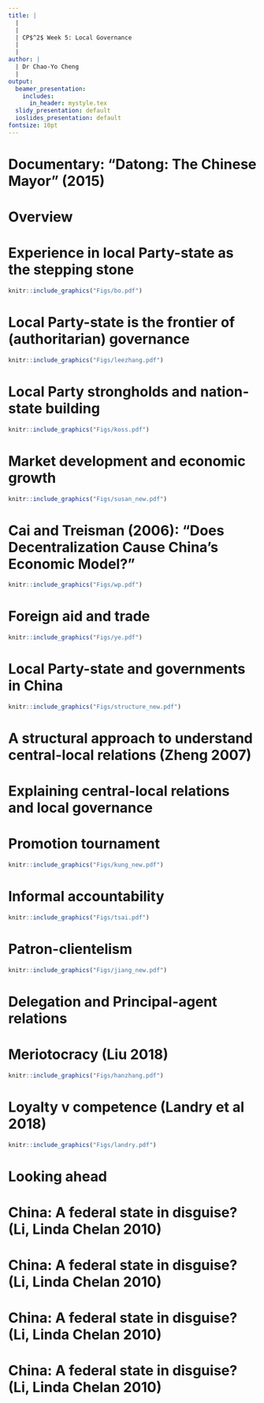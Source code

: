 ```yaml
---
title: |
  | 
  |
  | CP$^2$ Week 5: Local Governance
  |
  |
author: |
  | Dr Chao-Yo Cheng
  |
output:
  beamer_presentation:
    includes:
      in_header: mystyle.tex
  slidy_presentation: default
  ioslides_presentation: default
fontsize: 10pt
---
```


# Documentary: "Datong: The Chinese Mayor" (2015)

\vspace{0.2cm}
\begincols
  \begincol{.4\textwidth}
    \begin{figure}
    \centering
    \includegraphics[scale=0.26]{Figs/datong_new}
    \end{figure}
  \endcol
  \begincol{.5\textwidth}
  \begin{itemize}
  \small
    \item Directed by Zhou Hao, a former journalist at Southern Weekly
    \vspace{0.4cm}
    \item Won the Best Documentary Prize at Golden Horse Film Festival, among others
    \vspace{0.4cm}
    \item Documented the early years of Geng Yanbo, the mayor of Taiyuan in the province of Shanxi
    \vspace{0.4cm}
    \item What was he trying to achieve in this documentary? What has happened to Mayor Geng since then?
  \end{itemize}
  \endcol
\endcols

# Overview

\begin{itemize}
\small
  \item Why local governments?
  \begin{itemize}
    \item Political selection
    \item Authoritarian governance
    \item Nation-state building
    \item Market development, foreign aid/investment and trade
  \end{itemize}
  \vspace{0.1cm}
  \item Local Chinese Party-state: An overview
  \vspace{0.1cm}
  \item Explaining central-local relations and local governance
  \begin{itemize}
    \item Clientelism
    \item Promotion tournament
    \item Informal accountability 
    \item Politics of delegation and principal-agent relations
  \end{itemize}
  \vspace{0.1cm}
  \item Looking ahead: Challenges and opportunities
\end{itemize}

# Experience in local Party-state as the stepping stone

```r
knitr::include_graphics("Figs/bo.pdf")
```

# Local Party-state is the frontier of (authoritarian) governance

```r
knitr::include_graphics("Figs/leezhang.pdf")
```

# Local Party strongholds and nation-state building

```r
knitr::include_graphics("Figs/koss.pdf")
```
\vspace{0.1cm}
\begin{center}
\small
Contrasting with conventional notions that authoritarian regime parties serve to contain elite conflict and manipulate electoral-legislative processes, this book presents the case of China and shows that \textbf{rank and-file members of the Communist Party allow the state to penetrate local communities. Subnational comparative analysis demonstrates that in 'red areas' with high party saturation, the state is most effectively enforcing policy and collecting taxes}.
\end{center}

# Market development and economic growth

\vspace{0.2cm}
```r
knitr::include_graphics("Figs/susan_new.pdf")
```
\vspace{0.1cm}
\begin{center}
\small
"In the past decade, China was able to carry out economic reform without political reform, while the Soviet Union attempted the opposite strategy. ... Susan Shirk shows that Chinese communist political institutions are more flexible and less centralized than their Soviet counterparts were."
\end{center}

# Cai and Treisman (2006): "Does Decentralization Cause China's Economic Model?"

```r
knitr::include_graphics("Figs/wp.pdf")
```
\vspace{0.1cm}
\begin{itemize}
\small
  \item China's economy consisted of parallel, diversified provincial economies before the reform
  \item Decentralization encouraged local reform experiments that allowed new ideas to percolate up from the grassroots and created political checks on central authorities
  \item Fiscal decentralization gave local officials strong incentives to stimulate economic growth
\end{itemize}

# Foreign aid and trade

```r
knitr::include_graphics("Figs/ye.pdf")
```
\vspace{0.2cm}
\begin{center}
\small
V[O]n the one hand, bureaucratic practices have largely shaped the central guidelines, and on the other hand, \textbf{subnational and state capital have reinterpreted and implemented the strategy on commercial terms and market imperatives}. In short, while the autocratic leader announced the BRI based on nationalist and strategic mobilization, it is the functional bureaucracies and commercial actors’ market needs that shape its implementation and outcomes."
\end{center}

# Local Party-state and governments in China

\vspace{0.4cm}
```r
knitr::include_graphics("Figs/structure_new.pdf")
```
\vspace{0.1cm}
\begin{center}
\tiny
Source: Ministry of Land, Infrastructure, Transport and Tourism (MLITT), Japan
\end{center}

# A structural approach to understand central-local relations (Zheng 2007)

\begin{itemize}
  \item \textbf{Totalitarian model}: Provincial and local governments have no agency at all and only carries out central policies; decentralization is at the will of the central government
  \vspace{0.3cm} 
  \item \textbf{Pluralist model}: Provincial and local governments pursue their interests and act like interest group in China to lobby and influence the central government
  \vspace{0.3cm}
  \item \textbf{Cellular model}: The central government, when interacting with provincial and local governments, do now follow a formal organizational formula, as complicated bargaining dynamics exist both between the central government and local governments and among local governments
\end{itemize}

# Explaining central-local relations and local governance

\begin{itemize}
  \item Promotion tournament (e.g., Kung 2014)
  \vspace{0.4cm}
  \item Informal accountability (e.g., Tsai 2007)
  \vspace{0.4cm}
  \item Patron-clientelism (e.g., Jiang 2019)
  \vspace{0.4cm}
  \item Principal-agent relations
\end{itemize}

# Promotion tournament

```r
knitr::include_graphics("Figs/kung_new.pdf")
```

# Informal accountability

\vspace{0.1cm}
```r
knitr::include_graphics("Figs/tsai.pdf")
```

# Patron-clientelism

```r
knitr::include_graphics("Figs/jiang_new.pdf")
```

# Delegation and Principal-agent relations

\begin{itemize}
  \item Getting around adverse selection in advance
  \vspace{0.3cm}
  \item Ad hoc police patrol mechanism: Party-state inspection? Fiscal transfers (Cheng 2021)?
  \vspace{0.3cm}
  \item Fire alarms mechanism (which can also be ad hoc)
  \vspace{0.1cm}
  \begin{itemize}
    \item Local media (Lorentzen 2013)
    \item Administrative litigation
    \item Local decentralization (e.g., ethnic local autonomy)
    \item .... and so on so forth
  \end{itemize}
\end{itemize}

# Meriotocracy (Liu 2018)

\vspace{0.1cm}
```r
knitr::include_graphics("Figs/hanzhang.pdf")
```

# Loyalty v competence (Landry et al 2018)

\vspace{0.1cm}
```r
knitr::include_graphics("Figs/landry.pdf")
```

# Looking ahead

\begin{itemize}
  \item Central-local relations and local governance are key to authoritarian durability and resilience
  \vspace{0.3cm}
  \item China on paper is a unitary state but the picture in real life is more complicated -- how to balance between central control and subnational flexibility is a constant challenge
  \vspace{0.3cm}
  \item Following the Reform, more subnational actors have become political important, such as the prefectures and municipalities
\end{itemize}

# China: A federal state in disguise? (Li, Linda Chelan 2010)

\begin{itemize}
  \item Centralization-decentralization (1950-80s)
  \vspace{0.4cm}
  \item State and market with adjusting roles (1980-90s)
  \vspace{0.4cm}
  \item Demarcating responsibilities over public service provision (2000s-)
\end{itemize}

# China: A federal state in disguise? (Li, Linda Chelan 2010)

\begin{itemize}
  \item Centralization-decentralization (1950-80s)
  \vspace{0.1cm}
  \begin{itemize}
    \item Administrative decentralization was favored, setting of a massive delegation of economic management and planning powers from the central government to the provinces in 1957-8
    \item The next decades till the late 1970s saw cycles of administrative decentralization and re-centralization, only leading to diminished return as the provincial governments gained more discretion
  \end{itemize}
  \vspace{0.4cm}
  \item State and market with adjusting roles (1980-90s)
  \vspace{0.4cm}
  \item Demarcating responsibilities over public service provision (2000s-)
\end{itemize}

# China: A federal state in disguise? (Li, Linda Chelan 2010)

\begin{itemize}
  \item Centralization-decentralization (1950-80s)
  \vspace{0.4cm}
  \item State and market with adjusting roles (1980-90s)
  \vspace{0.1cm}
  \begin{itemize}
    \item Further administrative and fiscal decentralization led to market expansion
    \item The tension between the central and local governments focused on powers to regulate rather than just over resources
    \item the tax-sharing reform in 1994 was conspicuously based on a "rule-based" principle 
  \end{itemize}
  \vspace{0.4cm}
  \item Demarcating responsibilities over public service provision (2000s-)
\end{itemize}

# China: A federal state in disguise? (Li, Linda Chelan 2010)

\begin{itemize}
  \item Centralization-decentralization (1950-80s)
  \vspace{0.4cm}
  \item State and market with adjusting roles (1980-90s)
  \vspace{0.4cm}
  \item Demarcating responsibilities over public service provision (2000s-)
  \vspace{0.1cm}
  \begin{itemize}
    \item The discussion of central-local relations moved from revenues to expenditure responsibilities, which remained decentralized after the 1994 reform
    \item More discussions on how different expenditure responsibilities should be shared between the central and local governments
    \item More key players other than the provinces
  \end{itemize}
\end{itemize}
